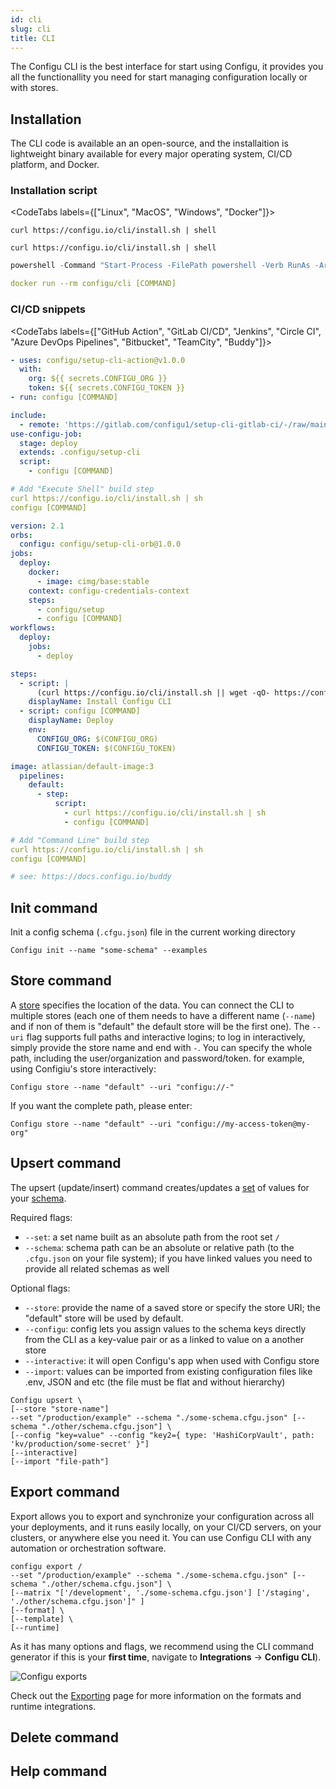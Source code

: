```yaml
---
id: cli
slug: cli
title: CLI
---
```


The Configu CLI is the best interface for start using Configu, it provides you all the functionallity 
you need for start managing configuration locally or with stores.

## Installation

The CLI code is available an an open-source, and the installaition is lightweight binary available 
for every major operating system, CI/CD platform, and Docker.

### Installation script

<CodeTabs labels={["Linux", "MacOS", "Windows", "Docker"]}>

```shell
curl https://configu.io/cli/install.sh | shell
```

```shell
curl https://configu.io/cli/install.sh | shell
```

```powershell
powershell -Command "Start-Process -FilePath powershell -Verb RunAs -ArgumentList '-NoProfile','-InputFormat None','-ExecutionPolicy Bypass','-Command ""iex (iwr -UseBasicParsing https://configu.io/cli/install.ps1)""'" 
```

```yaml
docker run --rm configu/cli [COMMAND]
```

</CodeTabs>

### CI/CD snippets

<CodeTabs labels={["GitHub Action", "GitLab CI/CD", "Jenkins", "Circle CI", "Azure DevOps Pipelines", "Bitbucket", "TeamCity", "Buddy"]}>

```yaml    
- uses: configu/setup-cli-action@v1.0.0
  with:
    org: ${{ secrets.CONFIGU_ORG }}
    token: ${{ secrets.CONFIGU_TOKEN }}
- run: configu [COMMAND]
```

```yaml    
include:
  - remote: 'https://gitlab.com/configu1/setup-cli-gitlab-ci/-/raw/main/configu.gitlab-ci.yml'
use-configu-job:
  stage: deploy
  extends: .configu/setup-cli
  script:
    - configu [COMMAND]
```

```yaml    
# Add "Execute Shell" build step
curl https://configu.io/cli/install.sh | sh
configu [COMMAND]
```

```yaml    
version: 2.1
orbs:
  configu: configu/setup-cli-orb@1.0.0
jobs:
  deploy:
    docker:
      - image: cimg/base:stable
    context: configu-credentials-context
    steps:
      - configu/setup
      - configu [COMMAND]
workflows:
  deploy:
    jobs:
      - deploy
```

```yaml    
steps:
  - script: |
      (curl https://configu.io/cli/install.sh || wget -qO- https://configu.io/cli/install.sh) | sudo sh
    displayName: Install Configu CLI
  - script: configu [COMMAND]
    displayName: Deploy
    env:
      CONFIGU_ORG: $(CONFIGU_ORG)
      CONFIGU_TOKEN: $(CONFIGU_TOKEN)
```

```yaml    
image: atlassian/default-image:3
  pipelines:
    default:
      - step:
          script:
            - curl https://configu.io/cli/install.sh | sh
            - configu [COMMAND]
```

```yaml    
# Add "Command Line" build step
curl https://configu.io/cli/install.sh | sh
configu [COMMAND]
```

```yaml    
# see: https://docs.configu.io/buddy
```

</CodeTabs>

## Init command

Init a config schema (`.cfgu.json`) file in the current working directory

```shell
Configu init --name "some-schema" --examples
```

## Store command

A [store](/store) specifies the location of the data.
You can connect the CLI to multiple stores (each one of them needs to have a different name (`--name`) 
and if non of them is "default" the default store will be the first one).
The `--uri` flag supports full paths and interactive logins; to log in interactively, simply provide 
the store name and end with `-`.
You can specify the whole path, including the user/organization and password/token. 
for example, using Configiu's store interactively:

```shell
Configu store --name "default" --uri "configu://-"
```

If you want the complete path, please enter:

```shell
Configu store --name "default" --uri "configu://my-access-token@my-org"
```

## Upsert command

The upsert (update/insert) command creates/updates a [set](/sets) of values for your [schema](/schemas).

Required flags:
- `--set`: a set name built as an absolute path from the root set `/`  
- `--schema`: schema path can be an absolute or relative path (to the `.cfgu.json` on your file system); 
if you have linked values you need to provide all related schemas as well

Optional flags:
- `--store`: provide the name of a saved store or specify the store URI; the "default" store will 
be used by default.
- `--configu`: config lets you assign values to the schema keys directly from the CLI as a key-value 
pair or as a linked to value on a another store
- `--interactive`: it will open Configu's app when used with Configu store
- `--import`: values can be imported from existing configuration files like .env, JSON and etc 
(the file must be flat and without hierarchy)

```shell
Configu upsert \
[--store "store-name"]
--set "/production/example" --schema "./some-schema.cfgu.json" [--schema "./other/schema.cfgu.json"] \
[--config "key=value" --config "key2={ type: 'HashiCorpVault', path: 'kv/production/some-secret' }"]
[--interactive]
[--import "file-path"]
```

## Export command

Export allows you to export and synchronize your configuration across all your deployments, 
and it runs easily locally, on your CI/CD servers, on your clusters, or anywhere else you need it. 
You can use Configu CLI with any automation or orchestration software.

```shell
configu export /
--set "/production/example" --schema "./some-schema.cfgu.json" [--schema "./other/schema.cfgu.json"] \
[--matrix "['/development', './some-schema.cfgu.json'] ['/staging', './other/schema.cfgu.json']" ]
[--format] \
[--template] \
[--runtime]
```

As it has many options and flags, we recommend using the CLI command generator if this is your **first time**, navigate to **Integrations** &rarr; **Configu CLI**).

![Configu exports](configu-exports.jpg)

Check out the [Exporting](/exporting) page for more information on the formats and runtime integrations.

## Delete command


## Help command